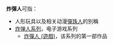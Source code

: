 '''炸彈人'''可指：
* 人形玩具以及相关动漫[[彈珠人|彈珠人]]的別稱
* [[炸弹人系列|炸弹人系列]]，电子游戏系列
** [[炸彈人_(遊戲)|炸彈人 (遊戲)]]，该系列的第一部作品

{{disambig|cat=三字作品消歧義}}